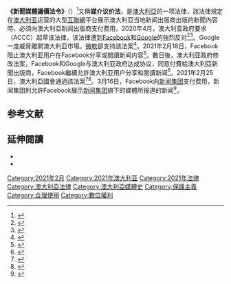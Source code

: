 {{NoteTA
|G1=地名
}}
'''《新聞媒體議價法令》'''（{{lang-en|News Media Bargaining Code}}）<ref name="aph6652">{{Cite web|title=ParlInfo - Treasury Laws Amendment (News Media and Digital Platforms Mandatory Bargaining Code) Bill 2021|url=https://parlinfo.aph.gov.au/parlInfo/search/display/display.w3p;page=0;query=BillId:r6652%20Recstruct:billhome|accessdate=2021-02-20|work=parlinfo.aph.gov.au|language=en-US|archive-date=2021-03-04|archive-url=https://web.archive.org/web/20210304101847/https://parlinfo.aph.gov.au/parlInfo/search/display/display.w3p;page=0;query=BillId:r6652%20Recstruct:billhome|dead-url=no}}</ref>又稱'''媒介议价法'''，是[[澳大利亞|澳大利亞]]的一项法律，該法律規定在[[澳大利亚|澳大利亚]]运营的大型[[互聯網|互聯網]]平台展示澳大利亞当地新闻出版商出版的新聞內容時，必須向澳大利亞新闻出版商支付费用。2020年4月，澳大利亚政府要求{{link-en|澳大利亚竞争和消费者委员会|Australian Competition & Consumer Commission}}（ACCC）起草该法律，该法律遭到[[Facebook|Facebook]]和[[Google|Google]]的強烈反对<ref name=":1">{{Cite news|author=Barbaschow|first=Asha|title=Media Bargaining Code enters Parliament despite Google and Facebook's best efforts|date=2020-12-10|url=https://www.zdnet.com/article/media-bargaining-code-enters-parliament-despite-google-and-facebooks-best-efforts/|accessdate=2021-02-18|work=ZDNet|language=en|archive-date=2021-02-15|archive-url=https://web.archive.org/web/20210215080517/https://www.zdnet.com/article/media-bargaining-code-enters-parliament-despite-google-and-facebooks-best-efforts/|dead-url=no}}</ref><ref name="accc202007">{{Cite web|title=News media bargaining code|url=https://www.accc.gov.au/focus-areas/digital-platforms/news-media-bargaining-code|accessdate=2021-02-21|date=2020-07-26|work=Australian Competition and Consumer Commission|archive-date=2021-03-19|archive-url=https://web.archive.org/web/20210319115404/https://www.accc.gov.au/focus-areas/digital-platforms/news-media-bargaining-code|dead-url=no}}</ref>。Google一度威脅離開澳大利亞市場。[[微軟|微軟]]卻支持該法案<ref>{{Cite web |title=科網巨企你們還可信嗎？ |url=https://www.sbs.com.au/chinese/cantonese/zh-hant/audio/news-media-bargaining-code |accessdate=2021-03-16 |author=Erik Cheung |date=2021-02-12 |publisher=SBS中文 |language=zh-hant}}</ref>。2021年2月18日，Facebook阻止澳大利亚用户在Facebook分享或閱讀新闻内容<ref>{{Cite news|title=Facebook news ban drops reader traffic to news stories by 13 per cent within Australia, Chartbeat data shows|first=Sophie|author=Meixner|date=2021-02-19|url=https://www.abc.net.au/news/2021-02-19/facebook-referral-traffic-down-news-ban-morrison-frydenberg/13171568|accessdate=2021-02-21|work=Australian Broadcasting Corporation|archive-date=2021-03-24|archive-url=https://web.archive.org/web/20210324210158/https://www.abc.net.au/news/2021-02-19/facebook-referral-traffic-down-news-ban-morrison-frydenberg/13171568|dead-url=no}}</ref>。數日後，澳大利亚政府修改法案，Facebook和Google与澳大利亚政府达成协议，同意付費給澳大利亞新聞出版商，Facebook繼續允許澳大利亚用户分享和閱讀新闻<ref name="bbc21">{{Cite news|title=Facebook blocks Australian users from viewing or sharing news|date=2021-02-19|work=BBC News|url=https://www.bbc.com/news/world-australia-56099523|accessdate=2021-02-21|archive-date=2021-03-23|archive-url=https://web.archive.org/web/20210323030904/https://www.bbc.com/news/world-australia-56099523|dead-url=no}}</ref>。2021年2月25日，澳大利亞國會通過該法案<ref>{{Cite web |title=澳洲通過媒體議價法 Google臉書刊登新聞須付費 |url=https://www.cna.com.tw/news/firstnews/202102250022.aspx |accessdate=2021-03-16 |author=李佩珊 |date=2021-02-25 |publisher=中央通訊社 |language=zh-hant |editor=張曉雯 |location=雪梨 |archive-date=2021-02-25 |archive-url=https://web.archive.org/web/20210225172418/https://www.cna.com.tw/news/firstnews/202102250022.aspx |dead-url=no }}</ref><ref name="cnbc-facebook-restore">{{Cite news|author=Choudhury|first=Saheli Roy|title=Facebook to restore news pages for Australian users in coming days|url=https://www.cnbc.com/2021/02/23/facebook-to-restore-news-pages-for-australian-users-in-coming-days.html|accessdate=2021-02-22|publisher=CNBC|date=2021-02-22|archive-date=2021-03-21|archive-url=https://web.archive.org/web/20210321154640/https://www.cnbc.com/2021/02/23/facebook-to-restore-news-pages-for-australian-users-in-coming-days.html|dead-url=no}}</ref>。3月16日，Facebook向[[新闻集团|新闻集团]]支付费用，新闻集团則允許Facebook展示[[新闻集团|新闻集团]]旗下的媒體所报道的新闻<ref>{{Cite web |title=科技巨头的账单！默多克的新闻集团与脸书签署新闻付费协议 |url=http://www.ifnews.com/news.html?aid=140134 |accessdate=2021-03-16 |author=周秭沫 |date=2021-03-16 |publisher=国际金融报 |language=zh-hans |editor=程慧 |archive-date=2021-03-19 |archive-url=https://web.archive.org/web/20210319080608/http://www.ifnews.com/news.html?aid=140134 |dead-url=no }}</ref>。

== 参考文献 ==
{{reflist|30em}}

== 延伸閱讀 ==
* {{cite news |title=Australia's ham-handed attempt to save journalism will only aid the powerful |date=2021-02-21 |work=The Washington Post |url=https://www.washingtonpost.com/opinions/global-opinions/australias-ham-handed-attempt-to-save-journalism-will-only-aid-the-powerful/2021/02/21/b8d62ea0-72e7-11eb-93be-c10813e358a2_story.html |access-date=2021-02-22 |archive-date=2021-02-22 |archive-url=https://web.archive.org/web/20210222231920/https://www.washingtonpost.com/opinions/global-opinions/australias-ham-handed-attempt-to-save-journalism-will-only-aid-the-powerful/2021/02/21/b8d62ea0-72e7-11eb-93be-c10813e358a2_story.html |dead-url=no }}
* {{cite news |title=Facebook and Google could lose bargaining power under upcoming U.S. bill to help news outlets |first1=Diane |last1=Bartz |first2=Helen |last2=Coster |date=2021-02-19 |work=Reuters |url=https://www.reuters.com/article/us-australia-media-facebook-us-exclusive-idUSKBN2AJ16X |access-date=2021-02-22 |archive-date=2021-03-19 |archive-url=https://web.archive.org/web/20210319100222/https://www.reuters.com/article/us-australia-media-facebook-us-exclusive-idUSKBN2AJ16X |dead-url=no }}

{{Portal bar|澳洲|法律}}
[[Category:2021年2月|Category:2021年2月]]
[[Category:2021年澳大利亚|Category:2021年澳大利亚]]
[[Category:2021年法律|Category:2021年法律]]
[[Category:澳大利亞法律|Category:澳大利亞法律]]
[[Category:澳大利亞媒體史|Category:澳大利亞媒體史]]
[[Category:保護主義|Category:保護主義]]
[[Category:合理使用|Category:合理使用]]
[[Category:數位權利|Category:數位權利]]